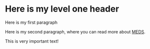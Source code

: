 # Here is my level one header

Here is my first paragraph

Here is my second paragraph, where you can read more about [MEDS](https://bren.ucsb.edu/masters-programs/master-environmental-data-science).

This is very important text!